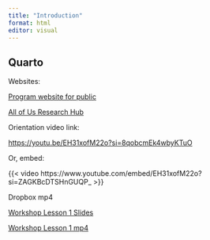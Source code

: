 ```yaml
---
title: "Introduction"
format: html
editor: visual
---
```


## Quarto

Websites:

[Program website for public](https://www.joinallofus.org/)

[All of Us Research Hub](researchallofus.org "title")

Orientation video link:

<https://youtu.be/EH31xofM22o?si=8qobcmEk4wbyKTuO>

Or, embed:

{{< video https://www.youtube.com/embed/EH31xofM22o?si=ZAGKBcDTSHnGUQP_ >}}

Dropbox mp4

[Workshop Lesson 1 Slides](https://www.dropbox.com/scl/fi/zvf7voatm985xnnpq3rmp/TtT-WorkbenchSupport4Lesson1c.pptx?rlkey=uqw36vd3ds9k0y2tkauf7kc6r&st=rgxetzay&dl=0)

[Workshop Lesson 1 mp4](https://www.dropbox.com/scl/fi/nxeanxdm29w97d4q10qdc/TtT-WorkbenchSupport4Lesson1.mp4?rlkey=i4sgj9dmfi9brksxqtsq8a7jc&st=sdd2t9mb&dl=0)
